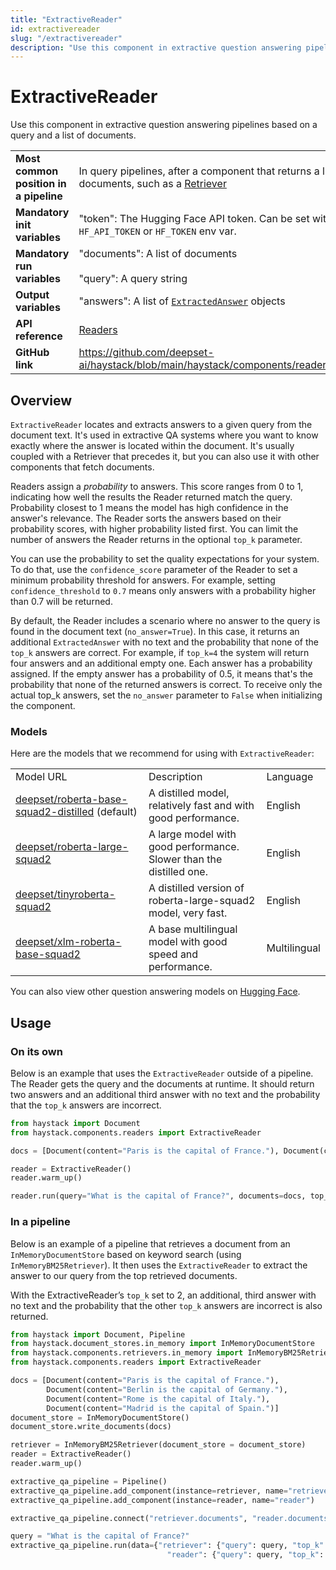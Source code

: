 ```yaml
---
title: "ExtractiveReader"
id: extractivereader
slug: "/extractivereader"
description: "Use this component in extractive question answering pipelines based on a query and a list of documents."
---
```


# ExtractiveReader

Use this component in extractive question answering pipelines based on a query and a list of documents.

|  |  |
| --- | --- |
| **Most common position in a pipeline** | In query pipelines, after a component that returns a list of documents, such as a [Retriever](../../../docs/pipeline-components/retrievers.mdx) |
| **Mandatory init variables** | "token": The Hugging Face API token. Can be set with `HF_API_TOKEN` or `HF_TOKEN` env var. |
| **Mandatory run variables** | "documents": A list of documents  <br /> <br />"query": A query string |
| **Output variables** | "answers": A list of [`ExtractedAnswer`](../../../docs/concepts/data-classes.mdx#extractedanswer)  objects |
| **API reference** | [Readers](/reference/readers-api) |
| **GitHub link** | https://github.com/deepset-ai/haystack/blob/main/haystack/components/readers/extractive.py |

## Overview

`ExtractiveReader` locates and extracts answers to a given query from the document text. It's used in extractive QA systems where you want to know exactly where the answer is located within the document. It's usually coupled with a Retriever that precedes it, but you can also use it with other components that fetch documents. 

Readers assign a _probability_ to answers. This score ranges from 0 to 1, indicating how well the results the Reader returned match the query. Probability closest to 1 means the model has high confidence in the answer's relevance. The Reader sorts the answers based on their probability scores, with higher probability listed first. You can limit the number of answers the Reader returns in the optional `top_k` parameter.

You can use the probability to set the quality expectations for your system. To do that, use the `confidence_score` parameter of the Reader to set a minimum probability threshold for answers. For example, setting `confidence_threshold` to `0.7` means only answers with a probability higher than 0.7 will be returned.

By default, the Reader includes a scenario where no answer to the query is found in the document text (`no_answer=True`). In this case, it returns an additional `ExtractedAnswer` with no text and the probability that none of the `top_k` answers are correct. For example, if `top_k=4` the system will return four answers and an additional empty one. Each answer has a probability assigned. If the empty answer has a probability of 0.5, it means that's the probability that none of the returned answers is correct. To receive only the actual top_k answers, set the `no_answer` parameter to `False` when initializing the component.

### Models

Here are the models that we recommend for using with `ExtractiveReader`:

|  |  |  |
| --- | --- | --- |
| Model URL                                                                                                       | Description                                                         | Language     |
| [deepset/roberta-base-squad2-distilled](https://huggingface.co/deepset/roberta-base-squad2-distilled) (default) | A distilled model, relatively fast and with good performance.       | English      |
| [deepset/roberta-large-squad2](https://huggingface.co/deepset/roberta-large-squad2)                             | A large model with good performance. Slower than the distilled one. | English      |
| [deepset/tinyroberta-squad2](https://huggingface.co/deepset/tinyroberta-squad2)                                 | A distilled version of roberta-large-squad2 model, very fast.       | English      |
| [deepset/xlm-roberta-base-squad2](https://huggingface.co/deepset/xlm-roberta-base-squad2)                       | A base multilingual model with good speed and performance.          | Multilingual |

You can also view other question answering models on [Hugging Face](https://huggingface.co/models?pipeline_tag=question-answering).

## Usage

### On its own

Below is an example that uses the `ExtractiveReader` outside of a pipeline. The Reader gets the query and the documents at runtime. It should return two answers and an additional third answer with no text and the probability that the `top_k` answers are incorrect.

```python
from haystack import Document
from haystack.components.readers import ExtractiveReader

docs = [Document(content="Paris is the capital of France."), Document(content="Berlin is the capital of Germany.")]

reader = ExtractiveReader()
reader.warm_up()

reader.run(query="What is the capital of France?", documents=docs, top_k=2)
```

### In a pipeline

Below is an example of a pipeline that retrieves a document from an `InMemoryDocumentStore` based on keyword search (using `InMemoryBM25Retriever`). It then uses the `ExtractiveReader` to extract the answer to our query from the top retrieved documents.

With the ExtractiveReader’s `top_k` set to 2, an additional, third answer with no text and the probability that the other `top_k` answers are incorrect is also returned.

```python
from haystack import Document, Pipeline
from haystack.document_stores.in_memory import InMemoryDocumentStore
from haystack.components.retrievers.in_memory import InMemoryBM25Retriever
from haystack.components.readers import ExtractiveReader

docs = [Document(content="Paris is the capital of France."),
        Document(content="Berlin is the capital of Germany."),
        Document(content="Rome is the capital of Italy."),
        Document(content="Madrid is the capital of Spain.")]
document_store = InMemoryDocumentStore()
document_store.write_documents(docs)

retriever = InMemoryBM25Retriever(document_store = document_store)
reader = ExtractiveReader()
reader.warm_up()

extractive_qa_pipeline = Pipeline()
extractive_qa_pipeline.add_component(instance=retriever, name="retriever")
extractive_qa_pipeline.add_component(instance=reader, name="reader")

extractive_qa_pipeline.connect("retriever.documents", "reader.documents")

query = "What is the capital of France?"
extractive_qa_pipeline.run(data={"retriever": {"query": query, "top_k": 3}, 
                                   "reader": {"query": query, "top_k": 2}})
```